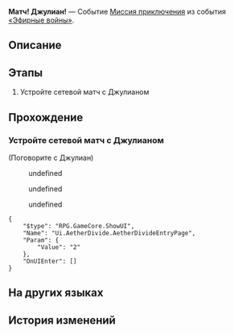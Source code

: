 {{Дополнить|Диалоги.}}
{{Миссия Инфобокс
|id              = 8014122
|Название        = 
|Изображение     = Миссия Освоения Матч! Джулиан!.png
|Тип             = Миссия приключения
|События         = «Эфирные войны»
|Глава           = 
|Условия         = Завершена [[Миссия приключения]] ''[[Выдвигаемся! Коридор исчезающего эха!]]''
|Персонажи       = Джулиан; Первопроходец
|СтартЛокация    = Камнеград
|Мир             = Ярило-VI
|Локации         = Камнеград
|Предыдущая      = Выдвигаемся! Коридор исчезающего эха!
|Следующая       = 
|Награды         = 
}}
'''Матч! Джулиан!''' — Событие [[Миссия приключения]] из события [[«Эфирные войны»]].

==Описание==
{{Описание|<!--официальное описание из Перекрёстка судеб-->}}

==Этапы==
# Устройте сетевой матч с Джулианом

==Прохождение==
{{Дополнить}}

===Устройте сетевой матч с Джулианом===
{{Описание миссии|локация=Камнеград|Основная игровая механика «Эфирных войн» - матчи. Бросьте вызов разным игрокам и покажите свою истинную силу!}}
{{Диалог Начало}}

;(Поговорите с Джулиан)
:{{Диалог|Разговор}} undefined
:<!--Unknown TalkSentence: 501028220-->
:<!--Unknown TalkSentence: 501028221-->
:{{Диалог|Разговор}} undefined
:<!--Unknown TalkSentence: 501028228-->
:{{Диалог|Выход}} undefined
<!--Unknown TalkSentence: 814108651-->
<pre>{
	"$type": "RPG.GameCore.ShowUI",
	"Name": "Ui.AetherDivide.AetherDivideEntryPage",
	"Param": {
		"Value": "2"
	},
	"OnUIEnter": []
}</pre>
{{Диалог Конец}}

==На других языках==
{{На других языках
|en   = Hyperlink Match, Julian!
|zhs  = 超链接对决！尤利安
|zht  = 超連結對決！尤利安
|ja   = ハイパーリンクバトル！ジュリアン
|ko   = 하이퍼링크 대결! 줄리안
|es   = Enfrentamiento de hipervínculos: Julian
|fr   = Combat hyperlink&nbsp;: Julian&nbsp;!
|ru   = Матч! Джулиан!
|th   = ประลองไฮเปอร์ลิงก์กับ Julian!
|vi   = Quyết Đấu Siêu Liên Kết! Julian
|de   = Hyperlinkmatch, Julian!
|id   = Duel Hyperlink, Julian!
|pt   = Partida de Hyperlink, Julian!
}}

==История изменений==
{{История изменений|2.7}}
